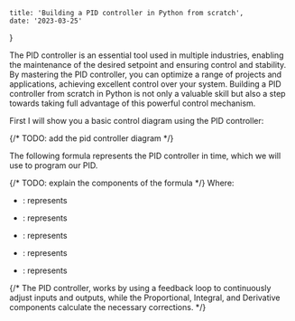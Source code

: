 
    title: 'Building a PID controller in Python from scratch',
    date: '2023-03-25'
}

The PID controller is an essential tool used in multiple industries, enabling 
the maintenance of the desired setpoint and ensuring control and stability. By 
mastering the PID controller, you can optimize a range of projects and 
applications, achieving excellent control over your system. Building a PID 
controller from scratch in Python is not only a valuable skill but also a step 
towards taking full advantage of this powerful control mechanism.

First I will show you a basic control diagram using the PID controller:

{/* TODO: add the pid controller diagram */}



The following formula represents the PID controller in time, which we will use
to program our PID.

<div style={{ display: 'block', margin: 'auto', width: '60%' }}>
    <InlineMath math="u(t) = K_p e(t) + K_i \int_{0}^{t} e(\tau) d\tau + K_d \frac{d}{dt} e(t)"/>
</div>

{/* TODO: explain the components of the formula */}
Where:

* <InlineMath math="K_p"/>: represents

* <InlineMath math="k_i"/>: represents

* <InlineMath math="k_d"/>: represents

* <InlineMath math="e(t)"/>: represents

* <InlineMath math="u(t)"/>: represents




{/* The PID controller, works by using a feedback loop to continuously adjust inputs 
and outputs, while the Proportional, Integral, and Derivative components 
calculate the necessary corrections. */}


